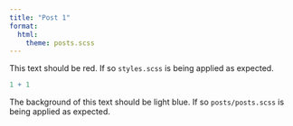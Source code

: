 ```yaml
---
title: "Post 1"
format:
  html:
    theme: posts.scss
---
```


This text should be red. If so `styles.scss` is being applied as expected.

```r
1 + 1
```

::: postbox
The background of this text should be light blue. If so `posts/posts.scss` is being applied as expected.
:::
